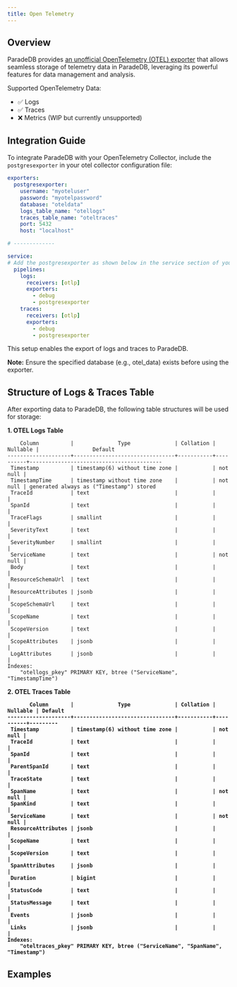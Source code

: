 ```yaml
---
title: Open Telemetry
---
```


## Overview

ParadeDB provides <a href="https://github.com/destrex271/postgresexporter">an unofficial OpenTelemetry (OTEL) exporter</a> that allows seamless storage of telemetry data in ParadeDB, leveraging its powerful features for data management and analysis.

Supported OpenTelemetry Data:

 - ✅ Logs
 - ✅ Traces
 - ❌ Metrics (WIP but currently unsupported)


## Integration Guide 

To integrate ParadeDB with your OpenTelemetry Collector, include the `postgresexporter` in your otel collector configuration file:

```yaml
exporters:
  postgresexporter:
    username: "myoteluser"
    password: "myotelpassword"
    database: "oteldata"
    logs_table_name: "otellogs"
    traces_table_name: "oteltraces"
    port: 5432
    host: "localhost"

# -------------

service:
# Add the postgresexporter as shown below in the service section of your collector config
  pipelines:
    logs:
      receivers: [otlp]
      exporters:
        - debug
        - postgresexporter
    traces:
      receivers: [otlp]
      exporters:
        - debug
        - postgresexporter
```

This setup enables the export of logs and traces to ParadeDB.

<b>Note:</b> Ensure the specified database (e.g., otel_data) exists before using the exporter.

## Structure of Logs & Traces Table

After exporting data to ParadeDB, the following table structures will be used for storage:

<b>1. OTEL Logs Table</b>

```
    Column          |              Type              | Collation | Nullable |                 Default                  
--------------------+--------------------------------+-----------+----------+------------------------------------------
 Timestamp          | timestamp(6) without time zone |           | not null | 
 TimestampTime      | timestamp without time zone    |           | not null | generated always as ("Timestamp") stored
 TraceId            | text                           |           |          | 
 SpanId             | text                           |           |          | 
 TraceFlags         | smallint                       |           |          | 
 SeverityText       | text                           |           |          | 
 SeverityNumber     | smallint                       |           |          | 
 ServiceName        | text                           |           | not null | 
 Body               | text                           |           |          | 
 ResourceSchemaUrl  | text                           |           |          | 
 ResourceAttributes | jsonb                          |           |          | 
 ScopeSchemaUrl     | text                           |           |          | 
 ScopeName          | text                           |           |          | 
 ScopeVersion       | text                           |           |          | 
 ScopeAttributes    | jsonb                          |           |          | 
 LogAttributes      | jsonb                          |           |          | 
Indexes:
    "otellogs_pkey" PRIMARY KEY, btree ("ServiceName", "TimestampTime")
```

<b>2. OTEL Traces Table<b>

```
       Column       |              Type              | Collation | Nullable | Default 
--------------------+--------------------------------+-----------+----------+---------
 Timestamp          | timestamp(6) without time zone |           | not null | 
 TraceId            | text                           |           |          | 
 SpanId             | text                           |           |          | 
 ParentSpanId       | text                           |           |          | 
 TraceState         | text                           |           |          | 
 SpanName           | text                           |           | not null | 
 SpanKind           | text                           |           |          | 
 ServiceName        | text                           |           | not null | 
 ResourceAttributes | jsonb                          |           |          | 
 ScopeName          | text                           |           |          | 
 ScopeVersion       | text                           |           |          | 
 SpanAttributes     | jsonb                          |           |          | 
 Duration           | bigint                         |           |          | 
 StatusCode         | text                           |           |          | 
 StatusMessage      | text                           |           |          | 
 Events             | jsonb                          |           |          | 
 Links              | jsonb                          |           |          | 
Indexes:
    "oteltraces_pkey" PRIMARY KEY, btree ("ServiceName", "SpanName", "Timestamp")
```

## Examples


